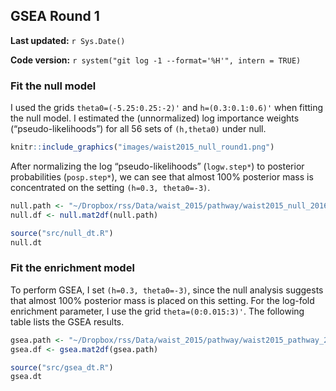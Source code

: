 ## GSEA Round 1 {#waist2015-1}

**Last updated:** `r Sys.Date()`

**Code version:** `r system("git log -1 --format='%H'", intern = TRUE)`

### Fit the null model

I used the grids `theta0=(-5.25:0.25:-2)'` and `h=(0.3:0.1:0.6)'` when fitting the null model. I estimated the (unnormalized) log importance weights ("pseudo-likelihoods") for all 56 sets of `(h,theta0)` under null. 

```r
knitr::include_graphics("images/waist2015_null_round1.png")
```

After normalizing the log "pseudo-likelihoods" (`logw.step*`) to posterior probabilities (`posp.step*`), we can see that almost 100% posterior mass is concentrated on the setting `(h=0.3, theta0=-3)`.
```r
null.path <- "~/Dropbox/rss/Data/waist_2015/pathway/waist2015_null_201604.mat"
null.df <- null.mat2df(null.path)
```

```r
source("src/null_dt.R")
null.dt
```

### Fit the enrichment model

To perform GSEA, I set `(h=0.3, theta0=-3)`, since the null analysis suggests that almost 100% posterior mass is placed on this setting. For the log-fold enrichment parameter, I use the grid `theta=(0:0.015:3)'`. The following table lists the GSEA results. 
```r
gsea.path <- "~/Dropbox/rss/Data/waist_2015/pathway/waist2015_pathway_201604.mat"
gsea.df <- gsea.mat2df(gsea.path) 
```

```r
source("src/gsea_dt.R")
gsea.dt
```


